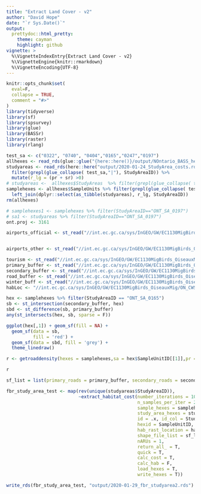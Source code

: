 ```yaml
---
title: "Extract Land Cover - v2"
author: "David Hope"
date: "`r Sys.Date()`"
output:
  prettydoc::html_pretty:
    theme: cayman
    highlight: github
vignette: >
  %\VignetteIndexEntry{Extract Land Cover - v2}
  %\VignetteEngine{knitr::rmarkdown}
  %\VignetteEncoding{UTF-8}
---
```


```r
knitr::opts_chunk$set(
  eval=F,
  collapse = TRUE,
  comment = "#>"
)
library(tidyverse)
library(sf)
library(spsurvey)
library(glue)
library(BASSr)
library(raster)
library(rlang)
```

```r
test_sa <- c("0322", "0740", "0404","0165","0247","0197")
allhexes <- read_rds(glue::glue("{here::here()}/output/NOntario_BASS_hexes.rds"))
studyareas <- read_rds(here::here("output/2020-01-24_StudyArea_costs.rds")) %>%
  filter(grepl(glue_collapse( test_sa,"|"), StudyAreaID)) %>% 
  mutate(r_lg = (pr + sr) >0)
# studyareas <-  allhexes$StudyAreas  %>% filter(grepl(glue_collapse( test_sa,"|"), StudyAreaID))
samplehexes <- allhexes$SampleUnits %>% filter(grepl(glue_collapse( test_sa,"|"), StudyAreaID)) %>% 
  left_join(dplyr::select(as_tibble(studyareas), r_lg, StudyAreaID))
rm(allhexes)

# samplehexes1 <- samplehexes %>% filter(StudyAreaID=="ONT_SA_0197")
# sa1 <- studyareas %>% filter(StudyAreaID=="ONT_SA_0197")
ont.proj <- 3161
```

```r


airports_official <- st_read("//int.ec.gc.ca/sys/InGEO/GW/EC1130MigBirds_OiseauxMig/ON_CWS/THEMES/BorealApproach/SPATIAL/BASS_AccessLyrs/Airports_Official_FeaturesToPoints.shp") %>% filter(AIRPORT_TY != "Hospital Heliport")%>% st_transform(ont.proj)


airports_other <- st_read("//int.ec.gc.ca/sys/InGEO/GW/EC1130MigBirds_OiseauxMig/ON_CWS/THEMES/BorealApproach/SPATIAL/BASS_AccessLyrs/Airports_Other_FeaturesToPoints.shp")%>% st_transform(ont.proj)

tourism <- st_read("//int.ec.gc.ca/sys/InGEO/GW/EC1130MigBirds_OiseauxMig/ON_CWS/THEMES/BorealApproach/SPATIAL/BASS_AccessLyrs/TourismEstablishments_pt.shp")%>% st_transform(ont.proj)
primary_buffer <- st_read("//int.ec.gc.ca/sys/InGEO/GW/EC1130MigBirds_OiseauxMig/ON_CWS/THEMES/BorealApproach/SANDBOX/dhdev/Primary1000.shp") %>% st_transform(ont.proj)
secondary_buffer <- st_read("//int.ec.gc.ca/sys/InGEO/GW/EC1130MigBirds_OiseauxMig/ON_CWS/THEMES/BorealApproach/SANDBOX/dhdev/SecondaryOnlyBuff1k.shp")%>% st_transform(ont.proj)
road_buffer <- st_read("//int.ec.gc.ca/sys/InGEO/GW/EC1130MigBirds_OiseauxMig/ON_CWS/THEMES/BorealApproach/SANDBOX/dhdev/Roads_1000_PriSec.shp")%>% st_transform(ont.proj)
winter_buff <- st_read("//int.ec.gc.ca/sys/InGEO/GW/EC1130MigBirds_OiseauxMig/ON_CWS/THEMES/BorealApproach/SANDBOX/dhdev/WinterRoads_Buffer1k.shp")%>% st_transform(ont.proj)
habLoc <- "//int.ec.gc.ca/sys/InGEO/GW/EC1130MigBirds_OiseauxMig/ON_CWS/THEMES/BMS_ON/SANDBOX/dhdev/OnBMS/spatial/NontariobrandtLCC2015_reproj.tif"


```

```r
hex <- samplehexes %>% filter(StudyAreaID == "ONT_SA_0165")
sb <- st_intersection(secondary_buffer, hex)
sbd <- st_difference(sb, primary_buffer)
any(st_intersects(hex, sb, sparse = F))

ggplot(hex[,1]) + geom_sf(fill = NA) + 
  geom_sf(data = sb,
          fill = 'red') +
  geom_sf(data = sbd, fill = 'grey') +
  theme_linedraw()

r <- getroaddensity(hexes = samplehexes,sa = hex$SampleUnitID[[1]],pr = primary_buffer, sr = secondary_buffer, wr = winter_buff, r = road_buffer, idcol = SampleUnitID  )

r
```



```r

sf_list = list(primary_roads = primary_buffer, secondary_roads = secondary_buffer, winter_roads = winter_buff, total_roads = road_buffer, airport_locations = airports_official, camp_locations = tourism)

fbr_study_area_test <- map(rev(unique(studyareas$StudyAreaID)),
                           ~extract_habitat_cost(number_iterations = 100,
                                                 n_samples_per_iter = 20,
                                                 sample_hexes = samplehexes,
                                                 study_area_hexes = studyareas,
                                                 id = .x, id_col = StudyAreaID, 
                                                 hexid = SampleUnitID,
                                                 hab_rast_location = habLoc,
                                                 shape_file_list = sf_list,
                                                 nARUs = 1,
                                                 return_all_ = T, 
                                                 quick = T,
                                                 calc_cost = T,
                                                 calc_hab = F,
                                                 load_hexes = T, 
                                                 write_hexes = T))

write_rds(fbr_study_area_test, "output/2020-01-29_fbr_studyarea2.rds")


```




